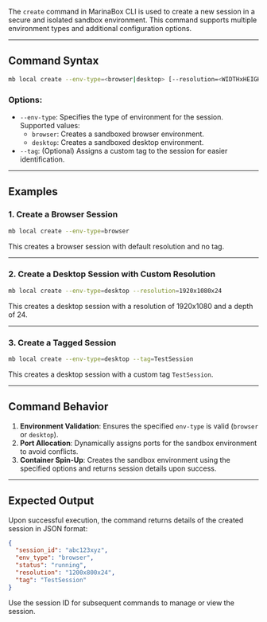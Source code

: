 The `create` command in MarinaBox CLI is used to create a new session in a secure and isolated sandbox environment. This command supports multiple environment types and additional configuration options.

---

## Command Syntax

```bash
mb local create --env-type=<browser|desktop> [--resolution=<WIDTHxHEIGHTxDEPTH>] [--tag=<TAG>]
```

### Options:
- `--env-type`: Specifies the type of environment for the session. Supported values:
  - `browser`: Creates a sandboxed browser environment.
  - `desktop`: Creates a sandboxed desktop environment.
- `--tag`: (Optional) Assigns a custom tag to the session for easier identification.

---

## Examples

### 1. Create a Browser Session
```bash
mb local create --env-type=browser
```
This creates a browser session with default resolution and no tag.

---

### 2. Create a Desktop Session with Custom Resolution
```bash
mb local create --env-type=desktop --resolution=1920x1080x24
```
This creates a desktop session with a resolution of 1920x1080 and a depth of 24.

---

### 3. Create a Tagged Session
```bash
mb local create --env-type=desktop --tag=TestSession
```
This creates a desktop session with a custom tag `TestSession`.

---

## Command Behavior

1. **Environment Validation**: Ensures the specified `env-type` is valid (`browser` or `desktop`).
2. **Port Allocation**: Dynamically assigns ports for the sandbox environment to avoid conflicts.
3. **Container Spin-Up**: Creates the sandbox environment using the specified options and returns session details upon success.

---

## Expected Output
Upon successful execution, the command returns details of the created session in JSON format:

```json
{
  "session_id": "abc123xyz",
  "env_type": "browser",
  "status": "running",
  "resolution": "1200x800x24",
  "tag": "TestSession"
}
```

Use the session ID for subsequent commands to manage or view the session.
